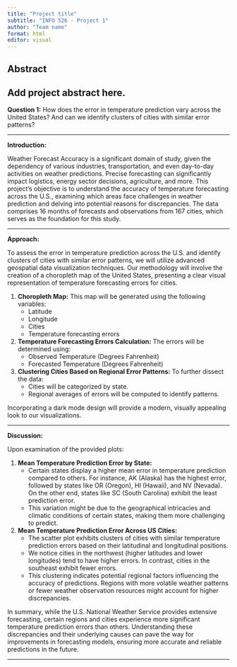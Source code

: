 ```yaml
---
title: "Project title"
subtitle: "INFO 526 - Project 1"
author: "Team name"
format: html
editor: visual
---
```


## Abstract

Add project abstract here.
---

**Question 1:** How does the error in temperature prediction vary across the United States? And can we identify clusters of cities with similar error patterns?

---

**Introduction:**

Weather Forecast Accuracy is a significant domain of study, given the dependency of various industries, transportation, and even day-to-day activities on weather predictions. Precise forecasting can significantly impact logistics, energy sector decisions, agriculture, and more. This project's objective is to understand the accuracy of temperature forecasting across the U.S., examining which areas face challenges in weather prediction and delving into potential reasons for discrepancies. The data comprises 16 months of forecasts and observations from 167 cities, which serves as the foundation for this study.

---

**Approach:**

To assess the error in temperature prediction across the U.S. and identify clusters of cities with similar error patterns, we will utilize advanced geospatial data visualization techniques. Our methodology will involve the creation of a choropleth map of the United States, presenting a clear visual representation of temperature forecasting errors for cities.

1. **Choropleth Map:** This map will be generated using the following variables:
    - Latitude
    - Longitude
    - Cities
    - Temperature forecasting errors

2. **Temperature Forecasting Errors Calculation:** The errors will be determined using:
    - Observed Temperature (Degrees Fahrenheit)
    - Forecasted Temperature (Degrees Fahrenheit)

3. **Clustering Cities Based on Regional Error Patterns:** To further dissect the data:
    - Cities will be categorized by state.
    - Regional averages of errors will be computed to identify patterns.

Incorporating a dark mode design will provide a modern, visually appealing look to our visualizations.

---

**Discussion:**

Upon examination of the provided plots:

1. **Mean Temperature Prediction Error by State:** 
   - Certain states display a higher mean error in temperature prediction compared to others. For instance, AK (Alaska) has the highest error, followed by states like OR (Oregon), HI (Hawaii), and NV (Nevada). On the other end, states like SC (South Carolina) exhibit the least prediction error.
   - This variation might be due to the geographical intricacies and climatic conditions of certain states, making them more challenging to predict.

2. **Mean Temperature Prediction Error Across US Cities:** 
   - The scatter plot exhibits clusters of cities with similar temperature prediction errors based on their latitudinal and longitudinal positions.
   - We notice cities in the northwest (higher latitudes and lower longitudes) tend to have higher errors. In contrast, cities in the southeast exhibit fewer errors.
   - This clustering indicates potential regional factors influencing the accuracy of predictions. Regions with more volatile weather patterns or fewer weather observation resources might account for higher discrepancies.

In summary, while the U.S. National Weather Service provides extensive forecasting, certain regions and cities experience more significant temperature prediction errors than others. Understanding these discrepancies and their underlying causes can pave the way for improvements in forecasting models, ensuring more accurate and reliable predictions in the future.

---
